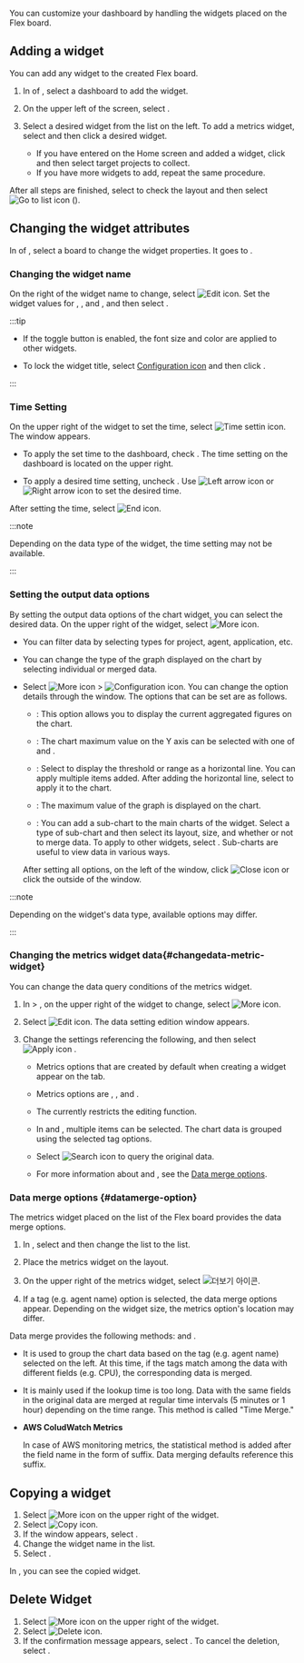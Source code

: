 You can customize your dashboard by handling the widgets placed on the Flex board.

## Adding a widget

You can add any widget to the created Flex board.

1. In <Cmdname sid="dashboard_list" className="uitext" /> of <Cmdname sid="side_flexboard" className="uitext" />, select a dashboard to add the widget.

2. On the upper left of the screen, select <Cmdname sid="edit_mode" className="uitext" />.

3. Select a desired widget from the <Cmdname sid="widget_template" className="uitext" /> list on the left. To add a metrics widget, select <Cmdname sid="all_metrics" className="uitext" /> and then click a desired widget.

   - If you have entered <Cmdname sid="integratedFlexboard" className="uitext" /> on the Home screen and added a widget, click <Cmdname sid="project_selection" className="uitext" /> and then select target projects to collect.
   - If you have more widgets to add, repeat the same procedure.

After all steps are finished, select <Cmdname sid="view_mode" className="uitext" /> to check the layout and then select ![Go to list icon](/img/ico-exit.svg) (<Cmdname sid="go_to_list" className="uitext" />).

## Changing the widget attributes

In <Cmdname sid="dashboard_list" className="uitext" /> of <Cmdname sid="side_flexboard" className="uitext" />, select a board to change the widget properties. It goes to <Cmdname sid="edit_mode" className="uitext" />.

### Changing the widget name

On the right of the widget name to change, select ![Edit icon](/img/ico-edit.svg). Set the widget values for <Cmdname sid="title" className="uitext" />, <Cmdname sid="font_size" className="uitext" />, and <Cmdname sid="color" className="uitext" />, and then select <Cmdname sid="save" className="uitext" />.

:::tip

- If the <Cmdname sid="apply_to_the_entire_widget" className="uitext" /> toggle button is enabled, the font size and color are applied to other widgets.

- To lock the widget title, select [Configuration icon](/img/ico-invisible.svg) and then click <Cmdname sid="save" className="uitext" />.

:::

### Time Setting

On the upper right of the widget to set the time, select ![Time settin icon](/img/ico-time-set.svg). The <Cmdname sid="select_time_title" className="uitext" /> window appears.

- To apply the set time to the dashboard, check <Cmdname sid="use_dashboard_settings" className="uitext" />. The time setting on the dashboard is located on the upper right.

- To apply a desired time setting, uncheck <Cmdname sid="use_dashboard_settings" className="uitext" />. Use ![Left arrow icon](/img/left-arrow.svg) or ![Right arrow icon](/img/right-arrow.svg) to set the desired time.

After setting the time, select ![End icon](/img/ico-close.svg).

:::note

Depending on the data type of the widget, the time setting may not be available.

:::

### Setting the output data options

By setting the output data options of the chart widget, you can select the desired data. On the upper right of the widget, select ![More icon](/img/ico-more.svg).

- You can filter data by selecting types for project, agent, application, etc.

- You can change the type of the graph displayed on the chart by selecting individual or merged data.

- Select ![More icon](/img/ico-more.svg) &gt; ![Configuration icon](/img/ico-setting.svg). You can change the option details through the <Cmdname sid="chart_settings" className="uitext" /> window. The options that can be set are as follows.

  - <Cmdname sid="chart_type" className="uitext" />: This option allows you to display the current aggregated figures on the chart.

  - <Cmdname sid="y_axis" className="uitext" /> <Cmdname sid="chart_max_value" className="uitext" />: The chart maximum value on the Y axis can be selected with one of <Cmdname sid="auto" className="uitext" /> and <Cmdname sid="fix" className="uitext" />.

  - <Cmdname sid="set_horizontal_line" className="uitext" />: Select <Cmdname sid="add" className="uitext" /> to display the threshold or range as a horizontal line. You can apply multiple items added. After adding the horizontal line, select <Cmdname sid="apply" className="uitext" /> to apply it to the chart.

  - <Cmdname sid="show_chart_max_value" className="uitext" />: The maximum value of the graph is displayed on the chart.

  - <Cmdname sid="sub_chart" className="uitext" />: You can add a sub-chart to the main charts of the widget. Select a type of sub-chart and then select its layout, size, and whether or not to merge data. To apply to other widgets, select <Cmdname sid="apply_to_the_entire_widget" className="uitext" />. Sub-charts are useful to view data in various ways.

  After setting all options, on the left of the <Cmdname sid="chart_settings" className="uitext" /> window, click ![Close icon](/img/ico-close.svg) or click the outside of the <Cmdname sid="chart_settings" className="uitext" /> window.

:::note

Depending on the widget's data type, available options may differ.

:::

### Changing the metrics widget data{#changedata-metric-widget}

You can change the data query conditions of the metrics widget. 

1. In <Cmdname sid="side_flexboard" className="uitext" /> &gt; <Cmdname sid="edit_mode" className="uitext" />, on the upper right of the widget to change, select ![More icon](/img/ico-more.svg).

   <ImgLang img='metric-widget-data.png' desc='Changing the metrics widget data' />

2. Select ![Edit icon](/img/ico-edit-metric.svg). The data setting edition window appears.

   <ImgLang img='metric-edit-window.png' desc='Metrics widget data editing' />

3. Change the settings referencing the following, and then select ![Apply icon](/img/left-arrow.svg) <Cmdname sid="apply_to_the_widget" className="uitext" />.

   - Metrics options that are created by default when creating a widget appear on the tab.

   - Metrics options are <Cmdname sid="category" className="uitext" />, <Cmdname sid="field" className="uitext" />, and <Cmdname sid="tag" className="uitext" />.

   - The <Cmdname sid="category" className="uitext" /> currently restricts the editing function.

   - In <Cmdname sid="field" className="uitext" /> and <Cmdname sid="tag" className="uitext" />, multiple items can be selected. The chart data is grouped using the selected tag options.

   - Select ![Search icon](/img/ico-btn-search.png) to query the original data.

   - For more information about<Cmdname sid="object_merge" className="uitext" /> and <Cmdname sid="time_merge" className="uitext" />, see the [Data merge options](#datamerge-option).

### Data merge options {#datamerge-option}

The metrics widget placed on the <Cmdname sid="all_metrics" className="uitext" /> list of the Flex board provides the data merge options.

1. In <Cmdname sid="edit_mode" className="uitext" />, select <Cmdname sid="all_metrics" className="uitext" /> and then change the <Cmdname sid="widget_template" className="uitext" /> list to the <Cmdname sid="all_metrics" className="uitext" /> list.

2. Place the metrics widget on the layout.

3. On the upper right of the metrics widget, select ![더보기 아이콘](/img/ico-more.svg).

4. If a tag (e.g. agent name) option is selected, the data merge options appear. Depending on the widget size, the metrics option's location may differ.

<ImgLang img='flexboard-datamerge.png' desc='Metrics widget - Data merge options' />

Data merge provides the following methods: <Cmdname sid="object_merge" className="uitext" /> and <Cmdname sid="time_merge" className="uitext" />.

- <Cmdname sid="object_merge" className="uitext" />

  It is used to group the chart data based on the tag (e.g. agent name) selected on the left. At this time, if the tags match among the data with different fields (e.g. CPU), the corresponding data is merged.

- <Cmdname sid="time_merge" className="uitext" />

  It is mainly used if the lookup time is too long. Data with the same fields in the original data are merged at regular time intervals (5 minutes or 1 hour) depending on the time range. This method is called "Time Merge."

- **AWS ColudWatch Metrics**

  In case of AWS monitoring metrics, the statistical method is added after the field name in the form of suffix. Data merging defaults reference this suffix.

  <ImgLang img='flexboard-awsec2-metrics.png' desc='AWS ColudWatch Metrics' />

## Copying a widget

1. Select ![More icon](/img/ico-more.svg) on the upper right of the widget. 
2. Select ![Copy icon](/img/ico-copy.svg).
3. If the <Cmdname sid="copy" className="uitext" /> window appears, select <Cmdname sid="add_widget" className="uitext" />.
4. Change the widget name in the list.
5. Select <Cmdname sid="apply" className="uitext" />.

In <Cmdname sid="edit_mode" className="uitext" />, you can see the copied widget.

## Delete Widget

1. Select ![More icon](/img/ico-more.svg) on the upper right of the widget. 
2. Select ![Delete icon](/img/ico-remove.svg).
3. If the confirmation message appears, select <Cmdname sid="delete" className="uitext" />. To cancel the deletion, select <Cmdname sid="cancel" className="uitext" />.
